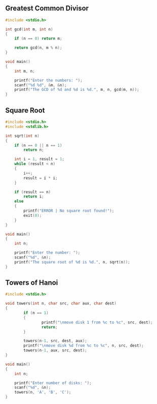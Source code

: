 ## Greatest Common Divisor

```c
#include <stdio.h>

int gcd(int m, int n)
{
    if (n == 0) return m;

    return gcd(n, m % n);
}

void main()
{
    int m, n;

    printf("Enter the numbers: ");
    scanf("%d %d", &m, &n);
    printf("The GCD of %d and %d is %d.", m, n, gcd(m, n));
}
```

## Square Root

```c
#include <stdio.h>
#include <stdlib.h>

int sqrt(int n)
{
    if (n == 0 || n == 1)
        return n;

    int i = 1, result = 1;
    while (result < n)
    {
        i++;
        result = i * i;
    }

    if (result == n)
        return i;
    else
    {
        printf("ERROR | No square root found!");
        exit(0);
    }
}

void main()
{
    int n;

    printf("Enter the number: ");
    scanf("%d", &n);
    printf("The square root of %d is %d.", n, sqrt(n));
}
```

## Towers of Hanoi

```c
#include <stdio.h>

void towers(int n, char src, char aux, char dest)
{
		if (n == 1)
        {
				printf("\nmove disk 1 from %c to %c", src, dest);
				return;
		}

		towers(n-1, src, dest, aux);
		printf("\nmove disk %d from %c to %c", n, src, dest);
		towers(n-1, aux, src, dest);
}

void main()
{
    int n;

    printf("Enter number of disks: ");
    scanf("%d", &n);
    towers(n, 'A', 'B', 'C');
}
```
